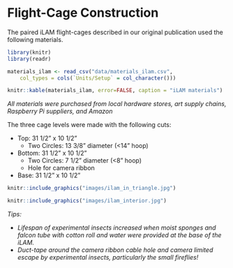 # Flight-Cage Construction
  The paired iLAM flight-cages described in our original publication used the following materials.
  
```r
library(knitr)
library(readr)

materials_ilam <- read_csv("data/materials_ilam.csv", 
    col_types = cols(`Units/Setup` = col_character()))

knitr::kable(materials_ilam, error=FALSE, caption = "iLAM materials")

```

*All materials were purchased from local hardware stores, art supply chains, Raspberry Pi suppliers, and Amazon*

  The three cage levels were made with the following cuts:

- Top: 31 1/2" x 10 1/2"
    - Two Circles: 13 3/8" diameter (<14" hoop)
- Bottom: 31 1/2" x 10 1/2"
    - Two Circles: 7 1/2" diameter (<8" hoop)
    - Hole for camera ribbon
- Base: 31 1/2" x 10 1/2"

```r
knitr::include_graphics("images/ilam_in_triangle.jpg")
```


```r
knitr::include_graphics("images/ilam_interior.jpg")
```

  *Tips:*

- *Lifespan of experimental insects increased when moist sponges and falcon tube with cotton roll and water were provided at the base of the iLAM.* 
- *Duct-tape around the camera ribbon cable hole and camera limited escape by experimental insects, particularly the small fireflies!*

